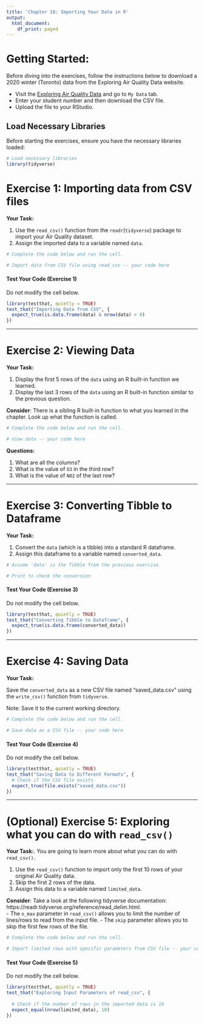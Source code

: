 ```yaml
---
title: 'Chapter 10: Importing Your Data in R'
output:
  html_document:
    df_print: paged
---
```



# Getting Started:

Before diving into the exercises, follow the instructions below to download a 2020 winter (Toronto) data from the Exploring Air Quality Data website.

-   Visit the [Exploring Air Quality Data](https://uoft-chem.shinyapps.io/Air_Quality_App/) and go to `My Data` tab.
-   Enter your student number and then download the CSV file.
-   Upload the file to your RStudio. 


## Load Necessary Libraries

Before starting the exercises, ensure you have the necessary libraries loaded:

```r
# Load necessary libraries
library(tidyverse)

```

# Exercise 1: Importing data from CSV files

**Your Task:**

1. Use the `read_csv()` function from the `readr`(`tidyverse`) package to import your Air Quality dataset.  
2. Assign the imported data to a variable named `data`.

```r
# Complete the code below and run the cell.

# Import data from CSV file using read_csv -- your code here

```


#### Test Your Code (Exercise 1)

Do not modify the cell below. 

```r
library(testthat, quietly = TRUE)
test_that("Importing Data from CSV", {
  expect_true(is.data.frame(data) & nrow(data) > 0)
})
```

------------------------------------------------------------------------

# Exercise 2: Viewing Data

**Your Task:**

1. Display the first 5 rows of the `data` using an R built-in function we learned.  
2. Display the last 3 rows of the `data` using an R built-in function similar to the previous question.  

**Consider**: There is a sibling R built-in function to what you learned in the chapter. Look up what the function is called. 

```r
# Complete the code below and run the cell.

# View data -- your code here

```

**Questions:**

1. What are all the columns?   
2. What is the value of `O3` in the third row?  
3. What is the value of `NO2` of the last row?  

------------------------------------------------------------------------

# Exercise 3: Converting Tibble to Dataframe

**Your Task:**

1. Convert the `data` (which is a tibble) into a standard R dataframe.  
2. Assign this dataframe to a variable named `converted_data`.

```r
# Assume 'data' is the Tibble from the previous exercise

# Print to check the conversion
```

#### Test Your Code (Exercise 3)

Do not modify the cell below. 
```r
library(testthat, quietly = TRUE)
test_that("Converting Tibble to Dataframe", {
  expect_true(is.data.frame(converted_data))
})

```

------------------------------------------------------------------------

# Exercise 4: Saving Data

**Your Task:**

Save the `converted_data` as a new CSV file named "saved_data.csv" using the `write_csv()` function from `tidyverse`.  

Note: Save it to the current working directory. 


```r
# Complete the code below and run the cell.

# Save data as a CSV file -- your code here

```

#### Test Your Code (Exercise 4)

Do not modify the cell below. 
```r
library(testthat, quietly = TRUE)
test_that("Saving Data to Different Formats", {
  # Check if the CSV file exists
  expect_true(file.exists("saved_data.csv"))
})

```


------------------------------------------------------------------------

# (Optional) Exercise 5: Exploring what you can do with `read_csv()`

**Your Task:**. 
You are going to learn more about what you can do with `read_csv()`.

1. Use the `read_csv()` function to import only the first 10 rows of your original Air Quality data.  
3. Skip the first 2 rows of the data.  
3. Assign this data to a variable named `limited_data`.  

**Consider**: Take a look at the following tidyverse documentation: https://readr.tidyverse.org/reference/read_delim.html.  
-   The `n_max` parameter in `read_csv()` allows you to limit the number of lines/rows to read from the input file.
-   The `skip` parameter allows you to skip the first few rows of the file.

```r
# Complete the code below and run the cell.

# Import limited rows with specific parameters from CSV file -- your code here

```

#### Test Your Code (Exercise 5)

Do not modify the cell below. 

```r
library(testthat, quietly = TRUE)
test_that("Exploring Input Parameters of read_csv", {
  
  # Check if the number of rows in the imported data is 10
  expect_equal(nrow(limited_data), 10)
})
```